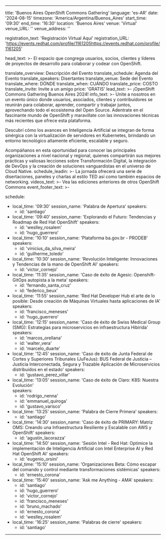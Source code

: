 ---
title: 'Buenos Aires OpenShift Commons Gathering'
language: 'es-AR'
date: '2024-08-15'
timezone: 'America/Argentina/Buenos_Aires'
start_time: '09:30'
end_time: '16:30'
location: 'Buenos Aires'
venue: 'Virtual'
venue_URL: ''
venue_address: ''

registration_text: 'Registración Virtual Aquí'
registration_URL: 'https://events.redhat.com/profile/1161205https://events.redhat.com/profile/1161205'

head_text: >-
  El espacio que congrega usuarios, socios, clientes y líderes de proyectos de desarrollo para colaborar y codear con OpenShift.

translate_overview: Descripción del Evento
translate_schedule: Agenda del Evento 
translate_speakers: Disertantes
translate_venue: Sede del Evento
translate_where: DÓNDE
translate_when: CUÁNDO
translate_price: COSTO
translate_invite: Invite a un amigo
price: 'GRATIS'
lead_text: >-
  ¡OpenShift Commons Gathering Buenos Aires 2024!
info_text: >-
  Unite a nosotros en un evento único donde usuarios, asociados, clientes y contribuidores se reunirán para colaborar, aprender, compartir y trabajar juntos, aprovechando todo el ecosistema del Open Source.
  Adentrate en el fascinante mundo de OpenShift y maravillate con las innovaciones técnicas más recientes que ofrece esta plataforma. 
  
  Descubrí cómo los avances en Inteligencia Artificial se integran de forma sinérgica con la virtualización de servidores en Kubernetes, brindando un entorno tecnológico altamente eficiente, escalable y seguro.
  
  Acompáñanos en esta oportunidad para conocer las principales organizaciones a nivel nacional y regional, quienes compartirán sus mejores prácticas y valiosas lecciones sobre Transformación Digital, la integración de DevOps y la creación de soluciones vanguardistas en el universo de Cloud Native.
schedule_leadin: >-
  La jornada ofrecerá una serie de disertaciones, paneles y charlas al estilo TED así como también espacios de networking.
videos_text: >-
  Vea las ediciones anteriores de otros OpenShift Commons
event_footer_text: >-

schedule:
  - local_time: '09:30'
    session_name: 'Palabra de Apertura'
    speakers:
      - id: 'santiago'
  - local_time: '09:40'
    session_name: 'Explorando el Futuro: Tendencias y Roadmap de Red Hat OpenShift'
    speakers:
      - id: 'weslley_rosalem'
      - id: 'hugo_guerrero'
  - local_time: '10:10'
    session_name: 'Plataforma ba.gov.br - PRODEB'
    speakers:
      - id: 'vinicius_da_silva_meira'
      - id: 'guilherme_toledo'
  - local_time: '10:30'
    session_name: 'Revolución Inteligente: Innovaciones y Tendencias de la mano de OpenShift AI'
    speakers:
      - id: 'victor_cornejo'
  - local_time: '11:35'
    session_name: 'Caso de éxito de Agesic: Openshift-GitOps autopista a la meta'
    speakers:
      - id: 'fernando_santa_cruz'
      - id: 'federico_beux'
  - local_time: '11:55'
    session_name: 'Red Hat Developer Hub el arte de lo posible: Desde creación de Máquinas Virtuales hasta aplicaciones de IA'
    speakers:
      - id: 'francisco_meneses'
      - id: 'hugo_guerrero'
  - local_time: '12:15'
    session_name: 'Caso de éxito de Swiss Medical Group (SMG): Estrategias para microservicios en infraestructura Hibirida'
    speakers:
      - id: 'marcos_orellana'
      - id: 'walter_vera'
      - id: 'marcelo_duarte'
  - local_time: '12:45'
    session_name: 'Caso de éxito de Junta Federal de Cortes y Superiores Tribunales (JuFeJus): BUS Federal de Justicia – Justicia Interconectada, Segura y Trazable
Aplicación de Microservicios distribuidos en el estado' 
    speakers:
      - id: 'gustavo_perez_villar'
  - local_time: '13:05'
    session_name: 'Caso de éxito de Claro: K8S: Nuestra Evolución'  
    speakers:
      - id: 'rodrigo_nenna'  
      - id: 'emmanuel_quiroga'  
      - id: 'gustavo_varisco'  
  - local_time: '13:25'
    session_name: 'Palabra de Cierre Primera'
    speakers:
      - id: 'santiago'
  - local_time: '14:30'
    session_name: 'Caso de éxito de PRIMARY: Matriz OMS: Creando una Infraestructura Resiliente y Escalable con AWS y OpenShift'
    speakers:
      - id: 'agustin_lacorazza'
  - local_time: '14:50'
    session_name: 'Sesión Intel - Red Hat: Optimice la implementación de Inteligencia Artificial con Intel Enterprise AI y Red Hat OpenShift AI'
    speakers:
      - id: 'eugenio_orsini'
  - local_time: '15:10'
    session_name: 'Organizaciones Beta: Cómo escapar del comando y control mediante transformaciones sistémicas'
    speakers:
      - id: 'ernesto_corona'
  - local_time: '15:40'
    session_name: 'Ask me Anything - AMA'
    speakers:
      - id: 'santiago'
      - id: 'hugo_guerrero'
      - id: 'victor_cornejo'
      - id: 'francisco_meneses'
      - id: 'bruno_machado'
      - id: 'ernesto_corona'
      - id: 'weslley_rosalem'
  - local_time: '16:25'
    session_name: 'Palabras de cierre'
    speakers:
      - id: 'santiago'
----

